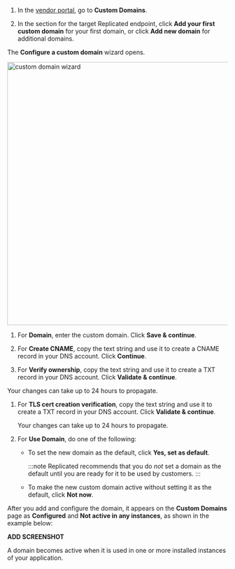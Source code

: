 1. In the [vendor portal](https://vendor.replicated.com), go to **Custom Domains**. 

1. In the section for the target Replicated endpoint, click **Add your first custom domain** for your first domain, or click **Add new domain** for additional domains.

  The **Configure a custom domain** wizard opens.

  <img src="/images/custom-domains-download-configure.png" alt="custom domain wizard" width="600"/>

1. For **Domain**, enter the custom domain. Click **Save & continue**.

1. For **Create CNAME**, copy the text string and use it to create a CNAME record in your DNS account. Click **Continue**.

1. For **Verify ownership**, copy the text string and use it to create a TXT record in your DNS account. Click **Validate & continue**.

  Your changes can take up to 24 hours to propagate.

1. For **TLS cert creation verification**, copy the text string and use it to create a TXT record in your DNS account. Click **Validate & continue**.

    Your changes can take up to 24 hours to propagate.

1. For **Use Domain**, do one of the following:

   * To set the new domain as the default, click **Yes, set as default**.

     :::note
     Replicated recommends that you do _not_ set a domain as the default until you are ready for it to be used by customers.
     :::

   * To make the new custom domain active without setting it as the default, click **Not now**.

After you add and configure the domain, it appears on the **Custom Domains** page as **Configured** and **Not active in any instances**, as shown in the example below:

**ADD SCREENSHOT**

A domain becomes active when it is used in one or more installed instances of your application.